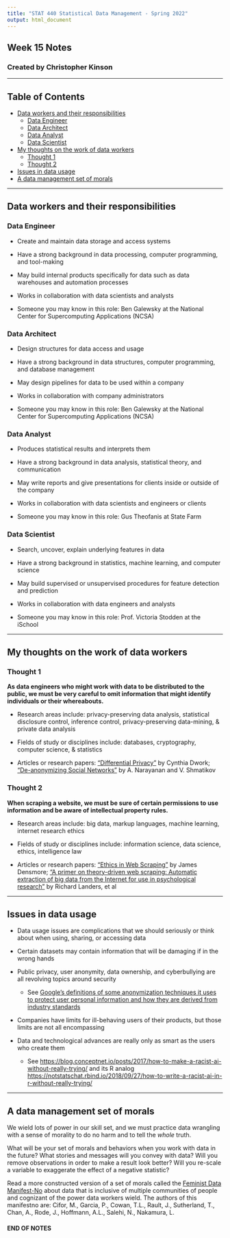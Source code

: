 ---
title: "STAT 440 Statistical Data Management - Spring 2022"
output: html_document
---
## Week 15 Notes
### Created by Christopher Kinson


***


## Table of Contents

- [Data workers and their responsibilities](#data-workers)  
  - [Data Engineer](#engineer)  
  - [Data Architect](#architect)  
  - [Data Analyst](#analyst)  
  - [Data Scientist](#scientist)  
- [My thoughts on the work of data workers](#thoughts) 
  - [Thought 1](#thoughts01)  
  - [Thought 2](#thoughts02)  
- [Issues in data usage](#issues)  
- [A data management set of morals](#morals)  


***

## <a name="data-workers"></a>Data workers and their responsibilities

### <a name="engineer"></a>Data Engineer

- Create and maintain data storage and access systems

- Have a strong background in data processing, computer programming, and tool-making

- May build internal products specifically for data such as data warehouses and automation processes

- Works in collaboration with data scientists and analysts 

- Someone you may know in this role: Ben Galewsky at the National Center for Supercomputing Applications (NCSA)


### <a name="architect"></a>Data Architect

- Design structures for data access and usage

- Have a strong background in data structures, computer programming, and database management

- May design pipelines for data to be used within a company

- Works in collaboration with company administrators

- Someone you may know in this role: Ben Galewsky at the National Center for Supercomputing Applications (NCSA)


### <a name="analyst"></a>Data Analyst

- Produces statistical results and interprets them

- Have a strong background in data analysis, statistical theory, and communication

- May write reports and give presentations for clients inside or outside of the company

- Works in collaboration with data scientists and engineers or clients

- Someone you may know in this role: Gus Theofanis at State Farm


### <a name="scientist"></a>Data Scientist

- Search, uncover, explain underlying features in data

- Have a strong background in statistics, machine learning, and computer science

- May build supervised or unsupervised procedures for feature detection and prediction

- Works in collaboration with data engineers and analysts

- Someone you may know in this role: Prof. Victoria Stodden at the iSchool

***

## <a name="thoughts"></a>My thoughts on the work of data workers

### <a name="thoughts01"></a>Thought 1

**As data engineers who might work with data to be distributed to the public, we must be very careful to omit information that might identify individuals or their whereabouts.**

- Research areas include: privacy-preserving data analysis, statistical disclosure control, inference control, privacy-preserving data-mining, & private data analysis

- Fields of study or disciplines include: databases, cryptography, computer science, & statistics

- Articles or research papers:
["Differential Privacy"](https://web.cs.ucdavis.edu/~franklin/ecs289/2010/dwork_2008.pdf) by Cynthia Dwork; ["De-anonymizing Social Networks"](https://www.cs.utexas.edu/~shmat/shmat_oak09.pdf) by A. Narayanan and V. Shmatikov

### <a name="thoughts02"></a>Thought 2

**When scraping a website, we must be sure of certain permissions to use information and be aware of intellectual property rules.**

- Research areas include: big data, markup languages, machine learning, internet research ethics

- Fields of study or disciplines include: information science, data science, ethics, intelligence law

- Articles or research papers: ["Ethics in Web Scraping"](https://towardsdatascience.com/ ethics-in-web-scraping-b96b18136f01) by James Densmore; ["A primer on theory-driven web scraping: Automatic extraction of big data from the Internet for use in psychological research"](https://search-proquest-com.proxy2.library.illinois.edu/docview/1790926611?accountid=14553) by Richard Landers, et al 

***

## <a name="issues"></a>Issues in data usage

- Data usage issues are complications that we should seriously or think about when using, sharing, or accessing data

- Certain datasets may contain information that will be damaging if in the wrong hands

- Public privacy, user anonymity, data ownership, and cyberbullying are all revolving topics around security  
  - See [Google's definitions of some anonymization techniques it uses to protect user personal information and how they are derived from industry standards](https://policies.google.com/technologies/anonymization?hl=en-US)

- Companies have limits for ill-behaving users of their products, but those limits are not all encompassing

- Data and technological advances are really only as smart as the users who create them
  - See [https://blog.conceptnet.io/posts/2017/how-to-make-a-racist-ai-without-really-trying/](https://blog.conceptnet.io/posts/2017/how-to-make-a-racist-ai-without-really-trying/) and its R analog [https://notstatschat.rbind.io/2018/09/27/how-to-write-a-racist-ai-in-r-without-really-trying/](https://notstatschat.rbind.io/2018/09/27/how-to-write-a-racist-ai-in-r-without-really-trying/)
  

***

## <a name="morals"></a>A data management set of morals

We wield lots of power in our skill set, and we must practice data wrangling with a sense of morality to do no harm and to tell the *whole* truth.

What will be your set of morals and behaviors when you work with data in the future? What stories and messages will you convey with data? Will you remove observations in order to make a result look better? Will you re-scale a variable to exaggerate the effect of a negative statistic?

Read a more constructed version of a set of morals called the [Feminist Data Manifest-No](https://www.manifestno.com/) about data that is inclusive of multiple communities of people and cognizant of the power data workers wield. The authors of this manifestno are: Cifor, M., Garcia, P., Cowan, T.L., Rault, J., Sutherland, T., Chan, A., Rode, J., Hoffmann, A.L., Salehi, N., Nakamura, L.

#### END OF NOTES